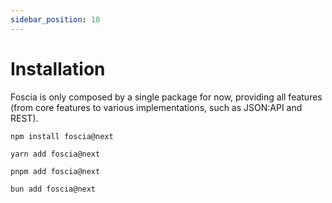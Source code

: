 ```yaml
---
sidebar_position: 10
---
```



# Installation

Foscia is only composed by a single package for now, providing all features
(from core features to various implementations, such as JSON:API and REST).

<Tabs groupId="packageManager">
  <TabItem
    value="npm"
    label="NPM"
    default
  >

```shell
npm install foscia@next
```

  </TabItem>
  <TabItem
    value="yarn"
    label="YARN"
  >

```shell
yarn add foscia@next
```

  </TabItem>
  <TabItem
    value="pnpm"
    label="PNPM"
  >

```shell
pnpm add foscia@next
```

  </TabItem>
  <TabItem
    value="bun"
    label="Bun"
  >

```shell
bun add foscia@next
```

  </TabItem>
</Tabs>

